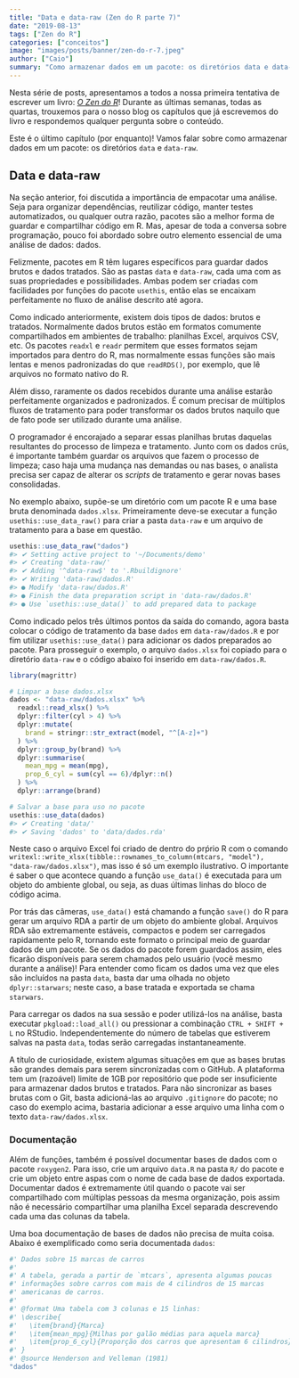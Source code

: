 ```yaml
---
title: "Data e data-raw (Zen do R parte 7)"
date: "2019-08-13"
tags: ["Zen do R"]
categories: ["conceitos"]
image: "images/posts/banner/zen-do-r-7.jpeg"
author: ["Caio"]
summary: "Como armazenar dados em um pacote: os diretórios data e data-raw."
---
```


Nesta série de posts, apresentamos a todos a nossa primeira tentativa de
escrever um livro: [*O Zen do R*](https://curso-r.github.io/zen-do-r/)! Durante
as últimas semanas, todas as quartas, trouxemos para o nosso blog os capítulos
que já escrevemos do livro e respondemos qualquer pergunta sobre o conteúdo.

Este é o último capítulo (por enquanto)! Vamos falar sobre como armazenar dados
em um pacote: os diretórios `data` e `data-raw`.

## Data e data-raw

Na seção anterior, foi discutida a importância de empacotar uma análise. Seja
para organizar dependências, reutilizar código, manter testes automatizados, ou
qualquer outra razão, pacotes são a melhor forma de guardar e compartilhar
código em R. Mas, apesar de toda a conversa sobre programação, pouco foi
abordado sobre outro elemento essencial de uma análise de dados: dados.

Felizmente, pacotes em R têm lugares específicos para guardar dados brutos e
dados tratados. São as pastas `data` e `data-raw`, cada uma com as suas
propriedades e possibilidades. Ambas podem ser criadas com facilidades por
funções do pacote `usethis`, então elas se encaixam perfeitamente no fluxo de
análise descrito até agora.

Como indicado anteriormente, existem dois tipos de dados: brutos e tratados.
Normalmente dados brutos estão em formatos comumente compartilhados em ambientes de trabalho: planilhas Excel, arquivos CSV, etc. Os pacotes `readxl` e `readr`
permitem que esses formatos sejam importados para dentro do R, mas normalmente
essas funções são mais lentas e menos padronizadas do que `readRDS()`, por
exemplo, que lê arquivos no formato nativo do R.

Além disso, raramente os dados recebidos durante uma análise estarão
perfeitamente organizados e padronizados. É comum precisar de múltiplos fluxos
de tratamento para poder transformar os dados brutos naquilo que de fato pode
ser utilizado durante uma análise.

O programador é encorajado a separar essas planilhas brutas daquelas resultantes
do processo de limpeza e tratamento. Junto com os dados crús, é importante
também guardar os arquivos que fazem o processo de limpeza; caso haja uma
mudança nas demandas ou nas bases, o analista precisa ser capaz de alterar os
*scripts* de tratamento e gerar novas bases consolidadas.

No exemplo abaixo, supõe-se um diretório com um pacote R e uma base bruta
denominada `dados.xlsx`. Primeiramente deve-se executar a função
`usethis::use_data_raw()` para criar a pasta `data-raw` e um arquivo de
tratamento para a base em questão.

```r
usethis::use_data_raw("dados")
#> ✔ Setting active project to '~/Documents/demo'
#> ✔ Creating 'data-raw/'
#> ✔ Adding '^data-raw$' to '.Rbuildignore'
#> ✔ Writing 'data-raw/dados.R'
#> ● Modify 'data-raw/dados.R'
#> ● Finish the data preparation script in 'data-raw/dados.R'
#> ● Use `usethis::use_data()` to add prepared data to package
```

Como indicado pelos três últimos pontos da saída do comando, agora basta colocar
o código de tratamento da base `dados` em `data-raw/dados.R` e por fim utilizar
`usethis::use_data()` para adicionar os dados preparados ao pacote. Para
prosseguir o exemplo, o arquivo `dados.xlsx` foi copiado para o diretório
`data-raw` e o código abaixo foi inserido em `data-raw/dados.R`.

```r
library(magrittr)

# Limpar a base dados.xlsx
dados <- "data-raw/dados.xlsx" %>%
  readxl::read_xlsx() %>%
  dplyr::filter(cyl > 4) %>%
  dplyr::mutate(
    brand = stringr::str_extract(model, "^[A-z]+")
  ) %>%
  dplyr::group_by(brand) %>%
  dplyr::summarise(
    mean_mpg = mean(mpg),
    prop_6_cyl = sum(cyl == 6)/dplyr::n()
  ) %>%
  dplyr::arrange(brand)

# Salvar a base para uso no pacote
usethis::use_data(dados)
#> ✔ Creating 'data/'
#> ✔ Saving 'dados' to 'data/dados.rda'
```

Neste caso o arquivo Excel foi criado de dentro do prṕrio R com o comando
`writexl::write_xlsx(tibble::rownames_to_column(mtcars, "model"), "data-raw/dados.xlsx")`,
mas isso é só um exemplo ilustrativo. O importante é saber o que acontece quando
a função `use_data()` é executada para um objeto do ambiente global, ou seja,
as duas últimas linhas do bloco de código acima.

Por trás das câmeras, `use_data()` está chamando a função `save()` do R para
gerar um arquivo RDA a partir de um objeto do ambiente global. Arquivos RDA são
extremamente estáveis, compactos e podem ser carregados rapidamente pelo R,
tornando este formato o principal meio de guardar dados de um pacote. Se os
dados do pacote forem guardados assim, eles ficarão disponíveis para serem
chamados pelo usuário (você mesmo durante a análise)! Para entender como ficam
os dados uma vez que eles são incluídos na pasta `data`, basta dar uma olhada
no objeto `dplyr::starwars`; neste caso, a base tratada e exportada se chama
`starwars`.

Para carregar os dados na sua sessão e poder utilizá-los na análise, basta
executar `pkgload::load_all()` ou pressionar a combinação `CTRL + SHIFT + L` no
RStudio. Independentemente do número de tabelas que estiverem salvas na pasta
`data`, todas serão carregadas instantaneamente.

A título de curiosidade, existem algumas situações em que as bases brutas são
grandes demais para serem sincronizadas com o GitHub. A plataforma tem um
(razoável) limite de 1GB por repositório que pode ser insuficiente para
armazenar dados brutos e tratados. Para não sincronizar as bases brutas com o
Git, basta adicioná-las ao arquivo `.gitignore` do pacote; no caso do exemplo
acima, bastaria adicionar a esse arquivo uma linha com o texto
`data-raw/dados.xlsx`.

### Documentação

Além de funções, também é possível documentar bases de dados com o pacote
`roxygen2`. Para isso, crie um arquivo `data.R` na pasta `R/` do pacote e crie
um objeto entre aspas com o nome de cada base de dados exportada. Documentar
dados é extremamente útil quando o pacote vai ser compartilhado com múltiplas
pessoas da mesma organização, pois assim não é necessário compartilhar uma
planilha Excel separada descrevendo cada uma das colunas da tabela.

Uma boa documentação de bases de dados não precisa de muita coisa. Abaixo é
exemplificado como seria documentada `dados`:

```r
#' Dados sobre 15 marcas de carros
#'
#' A tabela, gerada a partir de `mtcars`, apresenta algumas poucas
#' informações sobre carros com mais de 4 cilindros de 15 marcas
#' americanas de carros.
#'
#' @format Uma tabela com 3 colunas e 15 linhas:
#' \describe{
#'   \item{brand}{Marca}
#'   \item{mean_mpg}{Milhas por galão médias para aquela marca}
#'   \item{prop_6_cyl}{Proporção dos carros que apresentam 6 cilindros}
#' }
#' @source Henderson and Velleman (1981)
"dados"
```
